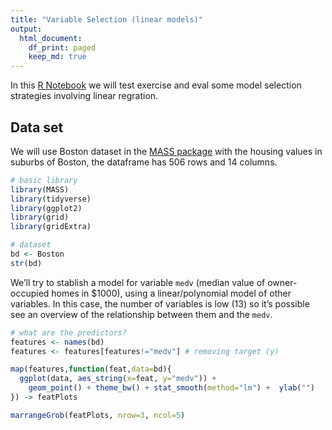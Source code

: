 ```yaml
---
title: "Variable Selection (linear models)"
output:
  html_document:
    df_print: paged
    keep_md: true
---
```


In this [R Notebook](http://rmarkdown.rstudio.com/r_notebooks.html) we will test exercise and eval some model selection strategies involving linear regration.

## Data set

We will use Boston dataset in the [MASS package](https://cran.r-project.org/web/packages/MASS/MASS.pdf) with the housing values in suburbs of Boston, the dataframe has 506 rows and 14 columns.

```r
# basic library
library(MASS)
library(tidyverse)
library(ggplot2)
library(grid)
library(gridExtra)

# dataset
bd <- Boston
str(bd)
```

We'll try to stablish a model for variable `medv` (median value of owner-occupied homes in \$1000), using a linear/polynomial model of other variables. In this case, the number of variables is low (13) so it's possible see an overview of the relationship between them and the `medv`.

```r

# what are the predictors?
features <- names(bd)
features <- features[features!="medv"] # removing target (y)

map(features,function(feat,data=bd){
  ggplot(data, aes_string(x=feat, y="medv")) +
    geom_point() + theme_bw() + stat_smooth(method="lm") +  ylab("")
}) -> featPlots

marrangeGrob(featPlots, nrow=3, ncol=5)

```

